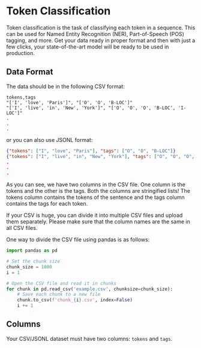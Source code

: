 # Token Classification

Token classification is the task of classifying each token in a sequence. This can be used
for Named Entity Recognition (NER), Part-of-Speech (POS) tagging, and more. Get your data ready in
proper format and then with just a few clicks, your state-of-the-art model will be ready to
be used in production.

## Data Format

The data should be in the following CSV format:

```csv
tokens,tags
"['I', 'love', 'Paris']", "['O', 'O', 'B-LOC']"
"['I', 'live', 'in', 'New', 'York']", "['O', 'O', 'O', 'B-LOC', 'I-LOC']"
.
.
.
```

or you can also use JSONL format:

```json
{"tokens": ["I", "love", "Paris"], "tags": ["O", "O", "B-LOC"]}
{"tokens": ["I", "live", "in", "New", "York"], "tags": ["O", "O", "O", "B-LOC", "I-LOC"]}
.
.
.
```

As you can see, we have two columns in the CSV file. One column is the tokens and the other
is the tags. Both the columns are stringified lists! The tokens column contains the tokens
of the sentence and the tags column contains the tags for each token.

If your CSV is huge, you can divide it into multiple CSV files and upload them separately.
Please make sure that the column names are the same in all CSV files.

One way to divide the CSV file using pandas is as follows:

```python
import pandas as pd

# Set the chunk size
chunk_size = 1000
i = 1

# Open the CSV file and read it in chunks
for chunk in pd.read_csv('example.csv', chunksize=chunk_size):
    # Save each chunk to a new file
    chunk.to_csv(f'chunk_{i}.csv', index=False)
    i += 1
```

## Columns

Your CSV/JSONL dataset must have two columns: `tokens` and `tags`.
